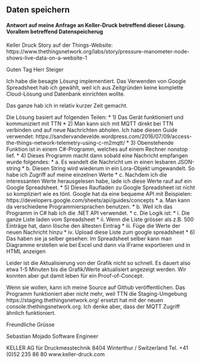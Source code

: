 ## Daten speichern

#### Antwort auf meine Anfrage an Keller-Druck betreffend dieser Lösung. Vorallem betreffend Datenspeicherug

Keller Druck Story auf der Things-Website:
https://www.thethingsnetwork.org/labs/story/pressure-manometer-node-shows-live-data-on-a-website-1

Guten Tag Herr Steiger
 
Ich habe die besagte Lösung implementiert.
Das Verwenden von Google Spreadsheet hab ich gewählt, weil ich aus Zeitgründen keine komplette Cloud-Lösung und Datenbank einrichten wollte.

Das ganze hab ich in relativ kurzer Zeit gemacht.
 
Die Lösung basiert auf folgenden Teilen:
* 1)     Das Gerät funktioniert und kommuniziert mit TTN
* 2)     Man kann sich mit MQTT direkt bei TTN verbinden und auf neue Nachrichten abholen. Ich habe diesen Guide verwendet: https://sandervandevelde.wordpress.com/2016/07/09/access-the-things-network-telemetry-using-c-m2mqtt/
* 3)     Obenstehende Funktion ist in einem C#-Programm, welches auf einem Rechner nonstop lief.
* 4)     Dieses Programm macht dann sobald eine Nachricht empfangen wurde folgendes:
* a.     Es wandelt die Nachricht um in einen lesbaren JSON-string
* b.    Diesen String wird wiederum in ein Lora-Objekt umgewandelt. So habe ich Zugriff auf meine einzelnen Werte
* c.     Nachdem ich die interessanten Werte herausgelesen habe, lade ich diese Werte rauf auf ein Google Spreadsheet.
* 5)     Dieses Raufladen zu Google Spreadsheet ist nicht so kompliziert wie es tönt. Google hat da eine bequeme API mit Beispielen: https://developers.google.com/sheets/api/guides/concepts
* a.     Man kann da verschiedene Programmiersprachen benutzen.
* b.    Weil ich das Programm in C# hab ich die .NET API verwendet.
* c.     Die Logik ist:
*                                          i.    Die ganze Liste laden vom Spreadsheet
*                                         ii.    Wenn die Liste grösser als z.B. 500 Einträge hat, dann lösche den ältesten Eintrag
*                                        iii.    Füge die Werte der neuen Nachricht hinzu
*                                        iv.    Upload diese Liste zum google spreadsheet
* 6)     Das haben sie ja selber gesehen: Im Spreadsheet selber kann man Diagramme erstellen wie bei Excel und dann via IFrame exportieren und in HTML anzeigen
 
Leider ist die Aktualisierung von der Grafik nicht so schnell. Es dauert also etwa 1-5 Minuten bis die Grafik/Werte aktualisiert angezeigt werden. Wir konnten aber gut damit leben für ein Proof-of-Concept.
 
Wenn sie wollen, kann ich meine Source auf Github veröffentlichen. Das Programm funktioniert aber nicht mehr, weil TTN die Staging-Umgebung  https://staging.thethingsnetwork.org/ ersetzt hat mit der neuen console.thethingsnetwork.org. Ich denke aber, dass der MQTT Zugriff ähnlich funktioniert.

Freundliche Grüsse

Sebastian Mojado
Software Engineer

KELLER AG für Druckmesstechnik
8404 Winterthur / Switzerland
Tel. +41 (0)52 235 86 80
www.keller-druck.com
